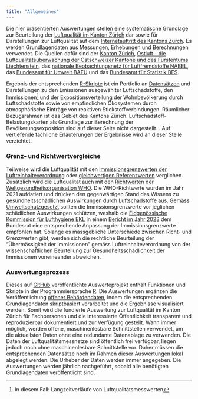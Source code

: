 ```yaml
---
title: "Allgemeines"
---
```


<!-- ![foto](https://www.flickr.com/photos/labskaus/28962357157/sizes/k/) -->


Die hier präsentierten Auswertungen stellen eine systematische Grundlage zur Beurteilung der [Luftqualität im Kanton Zürich](https://www.zh.ch/de/umwelt-tiere/luft-strahlung/luftqualitaet-auswirkungen.html) dar sowie für Darstellungen zur Luftqualität auf dem [Internetauftritt des Kantons Zürch](https://www.zh.ch/de/umwelt-tiere/luft-strahlung/luftqualitaet-auswirkungen.html). Es werden Grundlagendaten aus Messungen, Erhebungen und Berechnungen verwendet. Die Quellen dafür sind der [Kanton Zürich](https://www.zh.ch/de.html), [Ostluft - die Luftqualitätsüberwachung der Ostschweizer Kantone und des Fürstentums Liechtenstein](https://www.ostluft.ch/), das [nationale Beobachtungsnetz für Luftfremdstoffe NABEL](https://www.bafu.admin.ch/bafu/de/home/themen/luft/zustand/daten/nationales-beobachtungsnetz-fuer-luftfremdstoffe--nabel-.html), das [Bundesamt für Umwelt BAFU](https://www.bafu.admin.ch/bafu/de/home.html) und das [Bundesamt für Statistik BFS](https://www.bfs.admin.ch/bfs/de/home.html).

Ergebnis der entsprechenden [R-Skripte](https://github.com/awelZH/airquality/tree/main/scripts) ist ein Portfolio an [Datensätzen](https://github.com/awelZH/airquality/tree/main/inst/extdata/output) und Darstellungen zu den Emissionen ausgewählter Luftschadstoffe, den Immissionen[^1] und der Expositionsverteilung der Wohnbevölkerung durch Luftschadstoffe sowie von empfindlichen Ökosystemen durch atmosphärische Einträge von reaktiven Stickstoffverbindungen. Räumlicher Bezugsrahmen ist das Gebiet des Kantons Zürich. Luftschadstoff-Belastungskarten als Grundlage zur Berechnung der Bevölkerungsexposition sind auf dieser Seite nicht dargestellt. . Auf vertiefende fachliche Erläuterungen der Ergebnisse wird an dieser Stelle verzichtet.

[^1]: in diesem Fall: Langzeitverläufe von Luftqualitätsmesswerten

<!-- ![foto](https://www.flickr.com/photos/labskaus/28962357157/sizes/k/) -->

::: {.callout-note collapse="true"}
### Grenz- und Richtwertvergleiche

Teilweise wird die Luftqualität mit den [Immissionsgrenzwerten der Luftreinhalteverordnung](https://www.fedlex.admin.ch/eli/cc/1986/208_208_208/de) oder [gleichwertigen Referenzwerten](https://www.bafu.admin.ch/bafu/de/home/themen/luft/publikationen-studien/publikationen/uebermaessigkeit-von-stickstoff-eintraegen-und-ammoniak-immissionen.html) verglichen. Zusätzlich wird die Luftqualität auch mit den [Richtwerten der Weltgesundheitsorganisation WHO](https://www.who.int/publications/i/item/9789240034228). Die WHO-Richtwerte wurden im Jahr 2021 aufdatiert und drücken den gegenwärtigen Stand des Wissens zu gesundheitsschädlichen Auswirkungen durch Luftschadstoffe aus. Gemäss [Umweltschutzgesetzt](https://www.fedlex.admin.ch/eli/cc/1984/1122_1122_1122/de) sollten die Immissionsgrenzwerte vor jeglichen schädlichen Auswirkungen schützen, weshalb die [Eidgenössische Kommission für Lufthygiene EKL](https://www.ekl.admin.ch/de/eidgenoessische-kommission-fuer-lufthygiene-ekl) in einem [Bericht im Jahr 2023](https://www.ekl.admin.ch/inhalte/dateien/pdf/EKL-231120_de_orig.pdf) dem Bundesrat eine entsprechende Anpassung der Immissionsgrenzwerte empfohlen hat. Solange es massgebliche Unterschiede zwischen Richt- und Grenzwerten gibt, werden sich die rechtliche Beurteilung der "Übermässigkeit der Immissionen" gemäss Luftreinhalteverordnung von der wissenschaftlichen Beurteilung zur Gesundheitsschädlichkeit der Immissionen voneineander abweichen.
:::

::: {.callout-note collapse="true"}
### Auswertungsprozess

Dieses auf [GitHub](https://github.com/awelZH/airquality) veröffentlichte Auswerteprojekt enthält Funktionen und Skripte in der Programmiersprache [R](https://cran.r-project.org/). Die Auswertungen ergänzen die Veröffentlichung [offener Behördendaten](https://www.zh.ch/de/politik-staat/opendata.html), indem die entsprechenden Grundlagendaten skriptbasiert verarbeitet und die Ergebnisse visualisiert werden. Somit wird die fundierte Auswertung zur Luftqualität im Kanton Zürich für Fachpersonen und die interessierte Öffentlichkeit transparent und reproduzierbar dokumentiert und zur Verfügung gestellt. Wann immer möglich, werden offene, maschinenlesbare Schnittstellen verwendet, um die aktuellsten Daten ohne eine redundante Datenablage zu verwenden. Die Daten der Luftqualitätsmessnetze sind öffentlich frei verfügbar, liegen jedoch noch ohne maschinenlesbare Schnittstelle vor. Daher müssen die entsprechenden Datensätze noch im Rahmen dieser Auswertungen lokal abgelegt werden. Die Urheber der Daten werden immer angegeben. Die Auswertungen werden jährlich nachgeführt, sobald alle benötigten Grundlagendaten veröffentlicht sind.
:::

